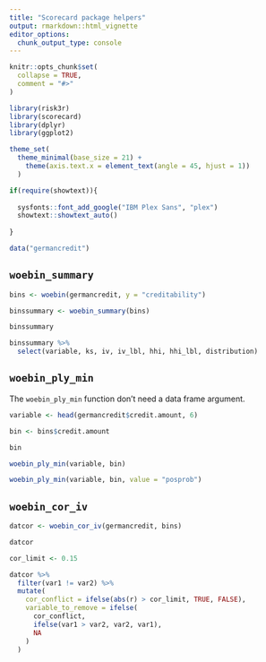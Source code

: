 ```yaml
---
title: "Scorecard package helpers"
output: rmarkdown::html_vignette
editor_options: 
  chunk_output_type: console
---
```


```r
knitr::opts_chunk$set(
  collapse = TRUE,
  comment = "#>"
)
```

```r
library(risk3r)
library(scorecard)
library(dplyr)
library(ggplot2)

theme_set(
  theme_minimal(base_size = 21) + 
    theme(axis.text.x = element_text(angle = 45, hjust = 1))
  )

if(require(showtext)){
 
  sysfonts::font_add_google("IBM Plex Sans", "plex")
  showtext::showtext_auto()
   
}

data("germancredit")
```

## `woebin_summary`

```r
bins <- woebin(germancredit, y = "creditability")

binssummary <- woebin_summary(bins)

binssummary

binssummary %>% 
  select(variable, ks, iv, iv_lbl, hhi, hhi_lbl, distribution)
```


## `woebin_ply_min`

The `woebin_ply_min` function don't need a data frame argument.

```r
variable <- head(germancredit$credit.amount, 6)

bin <- bins$credit.amount

bin

woebin_ply_min(variable, bin)

woebin_ply_min(variable, bin, value = "posprob")
```

## `woebin_cor_iv`

```r
datcor <- woebin_cor_iv(germancredit, bins)

datcor

cor_limit <- 0.15

datcor %>%
  filter(var1 != var2) %>%
  mutate(
    cor_conflict = ifelse(abs(r) > cor_limit, TRUE, FALSE),
    variable_to_remove = ifelse(
      cor_conflict,
      ifelse(var1 > var2, var2, var1),
      NA
    )
  )
```

